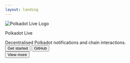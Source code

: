 ```yaml
---
layout: landing
---
```



<section className="flex_Col1 flex_AlignCenter">
  <div className="TitleRow">
    <div className="Logo">
      <img src="/images/logo.webp" alt="Polkadot Live Logo" />
    </div>
    <p className="vocs_HomePage_title">Polkadot Live</p>
  </div>
  <div className="vocs_HomePage_tagline TagLine">
    Decentralised Polkadot notifications and chain interactions.
  </div>
  <div className="vocs_HomePage_buttons">
    <Button href={'/overview'} variant="accent">
      Get started
    </Button>
    <Button
      className="vocs_ExternalLink"
      href="https://github.com/polkadot-live/polkadot-live-app"
    >
      GitHub
    </Button>
  </div>
</section>

<section className="flex_Col1">
  <Download />
  <div className="flex_Col1">
    <div className="HomeGalleryContainer">
      <ScreenshotGallery
        kind="main"
        theme="dark"
        count={5}
        overrideTheme={true}
      />
    </div>
    <div className="flex_JustifyCenter">
      <Button href="/gallery">View more</Button>
    </div>
  </div>
</section>
